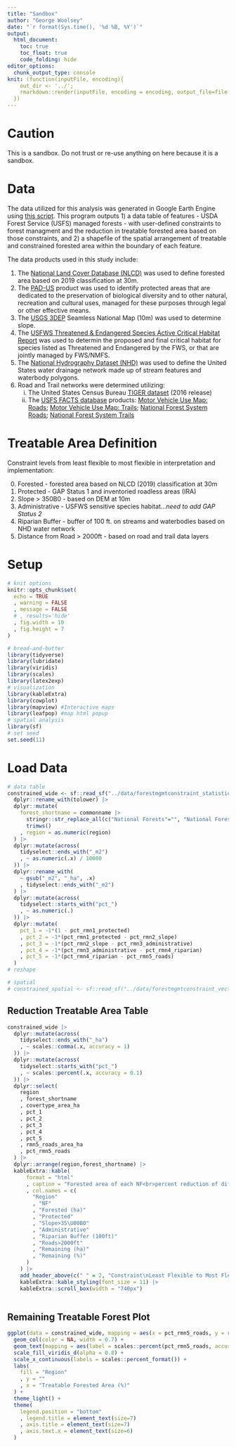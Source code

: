 ```yaml
---
title: "Sandbox"
author: "George Woolsey"
date: "`r format(Sys.time(), '%d %B, %Y')`"
output: 
  html_document:
    toc: true
    toc_float: true
    code_folding: hide
editor_options: 
  chunk_output_type: console
knit: (function(inputFile, encoding){ 
    out_dir <- '../';
    rmarkdown::render(inputFile, encoding = encoding, output_file=file.path(dirname(inputFile), out_dir, 'index.html'));
  })
---
```


# Caution

This is a sandbox. Do not trust or re-use anything on here because it is a sandbox.

# Data

The data utilized for this analysis was generated in Google Earth Engine using [this script](https://code.earthengine.google.com/62b842b73336f00cc68e347ac306ca2a?noload=true). This program outputs 1) a data table of features - USDA Forest Service (USFS) managed forests - with user-defined constraints to forest managment and the reduction in treatable forested area based on those constraints, and 2) a shapefile of the spatial arrangement of treatable and constrained forested area within the boundary of each feature.

The data products used in this study include:

1) The [National Land Cover Database (NLCD)](https://www.usgs.gov/centers/eros/science/national-land-cover-database) was used to define forested area based on 2019 classification at 30m.
2) The [PAD-US](https://www.usgs.gov/programs/gap-analysis-project/science/pad-us-data-overview) product was used to identify protected areas that are dedicated to the preservation of biological diversity and to other natural, recreation and cultural uses, managed for these purposes through legal or other effective means.
3) The [USGS 3DEP](https://www.usgs.gov/3d-elevation-program/about-3dep-products-services) Seamless National Map (10m) was used to determine slope.
4) The [USFWS Threatened & Endangered Species Active Critical Habitat Report](https://ecos.fws.gov/ecp/report/table/critical-habitat.html) was used to determin the proposed and final critical habitat for species listed as Threatened and Endangered by the FWS, or that are jointly managed by FWS/NMFS.
5) The [National Hydrography Dataset (NHD)](https://www.usgs.gov/national-hydrography/national-hydrography-dataset) was used to define the United States water drainage network made up of stream features and waterbody polygons.
6) Road and Trail networks were determined utilizing:
    i.  The United States Census Bureau [TIGER dataset](https://www.census.gov/programs-surveys/geography/guidance/tiger-data-products-guide.html) (2016 release)
    ii. The [USFS FACTS database](https://data.fs.usda.gov/geodata/edw/datasets.php?xmlKeyword) products: [Motor Vehicle Use Map: Roads](https://data.fs.usda.gov/geodata/edw/edw_resources/meta/S_USA.Road_MVUM.xml); [Motor Vehicle Use Map: Trails](https://data.fs.usda.gov/geodata/edw/edw_resources/meta/S_USA.Trail_MVUM.xml); [National Forest System Roads](https://data.fs.usda.gov/geodata/edw/edw_resources/meta/S_USA.RoadCore_FS.xml); [National Forest System Trails](https://data.fs.usda.gov/geodata/edw/edw_resources/meta/S_USA.TrailNFS_Publish.xml)

# Treatable Area Definition

Constraint levels from least flexible to most flexible in interpretation and implementation:

0) Forested - forested area based on NLCD (2019) classification at 30m
1) Protected - GAP Status 1 and inventoried roadless areas (IRA)
2) Slope > 35\U00B0 - based on DEM at 10m
3) Administrative - USFWS sensitive species habitat...*need to add GAP Status 2*
4) Riparian Buffer - buffer of 100 ft. on streams and waterbodies based on NHD water network
5) Distance from Road > 2000ft - based on road and trail data layers

# Setup

```r
# knit options
knitr::opts_chunk$set(
  echo = TRUE
  , warning = FALSE
  , message = FALSE
  # , results='hide'
  , fig.width = 10
  , fig.height = 7
)
```

```r
# bread-and-butter
library(tidyverse)
library(lubridate)
library(viridis)
library(scales)
library(latex2exp)
# visualization
library(kableExtra)
library(cowplot)
library(mapview) #Interactive maps
library(leafpop) #map html popup
# spatial analysis
library(sf)
# set seed
set.seed(11)
```

# Load Data

```r
# data table
constrained_wide <- sf::read_sf("../data/forestmgmtconstraint_statistics.csv") |> 
  dplyr::rename_with(tolower) |> 
  dplyr::mutate(
    forest_shortname = commonname |>  
      stringr::str_replace_all(c("National Forests"="", "National Forest"="")) |>  
      trimws()
    , region = as.numeric(region)
  ) |> 
  dplyr::mutate(across(
    tidyselect::ends_with("_m2")
    , ~ as.numeric(.x) / 10000
  )) |> 
  dplyr::rename_with(
    ~ gsub("_m2", "_ha", .x)
    , tidyselect::ends_with("_m2")
  ) |> 
  dplyr::mutate(across(
    tidyselect::starts_with("pct_")
    , ~ as.numeric(.)
  )) |> 
  dplyr::mutate(
    pct_1 = -1*(1 - pct_rmn1_protected)
    , pct_2 = -1*(pct_rmn1_protected - pct_rmn2_slope)
    , pct_3 = -1*(pct_rmn2_slope - pct_rmn3_administrative)
    , pct_4 = -1*(pct_rmn3_administrative - pct_rmn4_riparian)
    , pct_5 = -1*(pct_rmn4_riparian - pct_rmn5_roads)
  )
# reshape

# spatial
# constrained_spatial <- sf::read_sf("../data/forestmgmtconstraint_vectors.shp")
```

## Reduction Treatable Area Table

```r
constrained_wide |> 
  dplyr::mutate(across(
    tidyselect::ends_with("_ha")
    , ~ scales::comma(.x, accuracy = 1)
  )) |>
  dplyr::mutate(across(
    tidyselect::starts_with("pct_")
    , ~ scales::percent(.x, accuracy = 0.1)
  )) |> 
  dplyr::select(
    region
    , forest_shortname
    , covertype_area_ha
    , pct_1
    , pct_2
    , pct_3
    , pct_4
    , pct_5
    , rmn5_roads_area_ha
    , pct_rmn5_roads
  ) |> 
  dplyr::arrange(region,forest_shortname) |> 
  kableExtra::kable(
      format = "html" 
      , caption = "Forested area of each NF<br>percent reduction of different types of constraints on mechanical treatment"
      , col.names = c(
        "Region"
        , "NF"
        , "Forested (ha)"
        , "Protected"
        , "Slope>35\U00B0"
        , "Administrative"
        , "Riparian Buffer (100ft)"
        , "Roads>2000ft"
        , "Remaining (ha)"
        , "Remaining (%)"
      )
    ) |> 
    add_header_above(c(" " = 2, "Constraint\nLeast Flexible to Most Flexible" = 6, " " = 2)) |>  
    kableExtra::kable_styling(font_size = 11) |>  
    kableExtra::scroll_box(width = "740px")
  
```

## Remaining Treatable Forest Plot

```r
ggplot(data = constrained_wide, mapping = aes(x = pct_rmn5_roads, y = reorder(forest_shortname, -pct_rmn5_roads), fill = as.factor(region))) +
  geom_col(color = NA, width = 0.7) +
  geom_text(mapping = aes(label = scales::percent(pct_rmn5_roads, accuracy = .1)), size = 3, hjust = 0.2) +
  scale_fill_viridis_d(alpha = 0.8) +
  scale_x_continuous(labels = scales::percent_format()) +
  labs(
    fill = "Region"
    , y = ""
    , x = "Treatable Forested Area (%)"
  ) +
  theme_light() +
  theme(
    legend.position = "bottom"
    , legend.title = element_text(size=7)
    , axis.title = element_text(size=7)
    , axis.text.x = element_text(size=6)
  )
```

